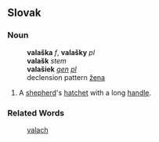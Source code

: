 ==Slovak==
===Noun===
:'''valaška''' ''f'', '''valašky''' ''pl''
:'''valašk''' ''stem''
:'''valašiek''' ''[[genitive|gen]] [[plural|pl]]''
:declension pattern [[Slovak declension pattern žena|žena]]
# A [[shepherd]]'s [[hatchet]] with a long [[handle]].
===Related Words===
:[[valach]]
